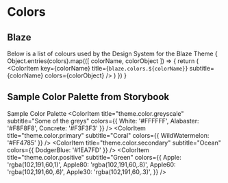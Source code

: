 
<Meta title="Colors" />


# Colors

## Blaze
Below is a list of colours used by the Design System for the Blaze Theme
<ColorPalette>
  {
    Object.entries(colors).map(([ colorName, colorObject ]) => {
      return (
        <ColorItem
          key={colorName}
          title={`blaze.colors.${colorName}`}
          subtitle={colorName}
          colors={colorObject}
        />
      )
    })
  }
</ColorPalette>

## Sample Color Palette from Storybook
Sample Color Palette
<ColorPalette>
  <ColorItem
    title="theme.color.greyscale"
    subtitle="Some of the greys"
    colors={{ White: '#FFFFFF', Alabaster: '#F8F8F8', Concrete: '#F3F3F3' }}
  />
  <ColorItem
    title="theme.color.primary"
    subtitle="Coral"
    colors={{ WildWatermelon: '#FF4785' }}
  />
  <ColorItem
    title="theme.color.secondary"
    subtitle="Ocean"
    colors={{ DodgerBlue: '#1EA7FD' }}
  />
  <ColorItem
    title="theme.color.positive"
    subtitle="Green"
    colors={{
      Apple: 'rgba(102,191,60,1)',
      Apple80: 'rgba(102,191,60,.8)',
      Apple60: 'rgba(102,191,60,.6)',
      Apple30: 'rgba(102,191,60,.3)',
    }}
  />
</ColorPalette>
